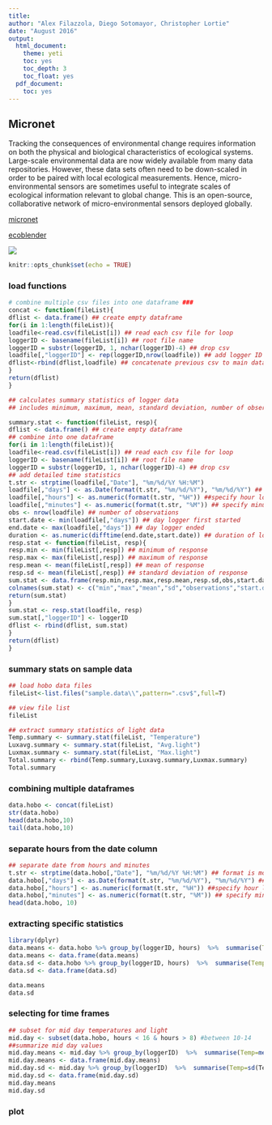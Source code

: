 ```yaml
---
title:
author: "Alex Filazzola, Diego Sotomayor, Christopher Lortie"
date: "August 2016"
output:
  html_document:
    theme: yeti
    toc: yes
    toc_depth: 3
    toc_float: yes
  pdf_document:
    toc: yes
---
```


## Micronet

Tracking the consequences of environmental change requires information on both the physical and biological characteristics of ecological systems. Large-scale environmental data are now widely available from many data repositories. However, these data sets often need to be down-scaled in order to be paired with local ecological measurements. Hence, micro-environmental sensors are sometimes useful to integrate scales of ecological information relevant to global change. This is an open-source, collaborative network of micro-environmental sensors deployed globally.

[micronet](http://micronet.io/)

[ecoblender](http://ecoblender.org)

![](./microimage.jpg)
```r
knitr::opts_chunk$set(echo = TRUE)
```

### load functions
```r
# combine multiple csv files into one dataframe ###
concat <- function(fileList){
dflist <- data.frame() ## create empty dataframe
for(i in 1:length(fileList)){
loadfile<-read.csv(fileList[i]) ## read each csv file for loop
loggerID <- basename(fileList[i]) ## root file name
loggerID = substr(loggerID, 1, nchar(loggerID)-4) ## drop csv
loadfile[,"loggerID"] <- rep(loggerID,nrow(loadfile)) ## add logger ID to column
dflist<-rbind(dflist,loadfile) ## concatenate previous csv to main dataframe
}
return(dflist)
}

## calculates summary statistics of logger data
## includes minimum, maximum, mean, standard deviation, number of observations, start date of logger, end date of logger, duration of logger recording, and response variable.

summary.stat <- function(fileList, resp){
dflist <- data.frame() ## create empty dataframe
## combine into one dataframe
for(i in 1:length(fileList)){
loadfile<-read.csv(fileList[i]) ## read each csv file for loop
loggerID <- basename(fileList[i]) ## root file name
loggerID = substr(loggerID, 1, nchar(loggerID)-4) ## drop csv
## add detailed time statistics
t.str <- strptime(loadfile[,"Date"], "%m/%d/%Y %H:%M")
loadfile[,"days"] <- as.Date(format(t.str, "%m/%d/%Y"), "%m/%d/%Y") ## separate date
loadfile[,"hours"] <- as.numeric(format(t.str, "%H")) ##specify hour logged
loadfile[,"minutes"] <- as.numeric(format(t.str, "%M")) ## specify minutes logged
obs <- nrow(loadfile) ## number of observations
start.date <- min(loadfile[,"days"]) ## day logger first started
end.date <- max(loadfile[,"days"]) ## day logger ended
duration <- as.numeric(difftime(end.date,start.date)) ## duration of logger activity
resp.stat <- function(fileList, resp){
resp.min <- min(fileList[,resp]) ## minimum of response
resp.max <- max(fileList[,resp]) ## maximum of response
resp.mean <- mean(fileList[,resp]) ## mean of response
resp.sd <- mean(fileList[,resp]) ## standard deviation of response
sum.stat <- data.frame(resp.min,resp.max,resp.mean,resp.sd,obs,start.date,end.date,duration,resp)
colnames(sum.stat) <- c("min","max","mean","sd","observations","start.date","end.date","duration","Response")
return(sum.stat)
}
sum.stat <- resp.stat(loadfile, resp)
sum.stat[,"loggerID"] <- loggerID
dflist <- rbind(dflist, sum.stat)
}
return(dflist)
}
```

### summary stats on sample data
```r

## load hobo data files
fileList<-list.files("sample.data\\",pattern=".csv$",full=T)

## view file list
fileList

## extract summary statistics of light data
Temp.summary <- summary.stat(fileList, "Temperature")
Luxavg.summary <- summary.stat(fileList, "Avg.light")
Luxmax.summary <- summary.stat(fileList, "Max.light")
Total.summary <- rbind(Temp.summary,Luxavg.summary,Luxmax.summary)
Total.summary
```

### combining multiple dataframes
```r
data.hobo <- concat(fileList)
str(data.hobo)
head(data.hobo,10)
tail(data.hobo,10)
```

### separate hours from the date column
``` r
## separate date from hours and minutes
t.str <- strptime(data.hobo[,"Date"], "%m/%d/%Y %H:%M") ## format is month/day/year hour:minute
data.hobo[,"days"] <- as.Date(format(t.str, "%m/%d/%Y"), "%m/%d/%Y") ## separate date
data.hobo[,"hours"] <- as.numeric(format(t.str, "%H")) ##specify hour logged
data.hobo[,"minutes"] <- as.numeric(format(t.str, "%M")) ## specify minutes logged
head(data.hobo, 10)
```
### extracting specific statistics
```r
library(dplyr)
data.means <- data.hobo %>% group_by(loggerID, hours)  %>%  summarise(Temp=mean(Temperature),Light=mean(Avg.light))
data.means <- data.frame(data.means)
data.sd <- data.hobo %>% group_by(loggerID, hours)  %>%  summarise(Temp=sd(Temperature),Light=sd(Avg.light))
data.sd <- data.frame(data.sd)

data.means
data.sd

```

### selecting for time frames
```r
## subset for mid day temperatures and light
mid.day <- subset(data.hobo, hours < 16 & hours > 8) #between 10-14
##summarize mid day values
mid.day.means <- mid.day %>% group_by(loggerID)  %>%  summarise(Temp=mean(Temperature),Light=mean(Avg.light))
mid.day.means <- data.frame(mid.day.means)
mid.day.sd <- mid.day %>% group_by(loggerID)  %>%  summarise(Temp=sd(Temperature),Light=sd(Avg.light))
mid.day.sd <- data.frame(mid.day.sd)
mid.day.means
mid.day.sd
```

### plot 
``` r

```